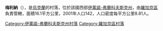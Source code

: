 {{coord|49|31|32|N|24|27|43|E|scale:30000|display=title}}

'''梅利納'''（{{lang-uk|Мельна}}），是[[烏克蘭|烏克蘭]]的村落，位於該國西部[[伊萬諾-弗蘭科夫斯克州|伊萬諾-弗蘭科夫斯克州]]，由[[羅加京區|羅加京區]]負責管轄，面積16.1平方公里，2001年人口142，人口密度每平方公里8.81人。

{{DEFAULTSORT:Мельна}}
[[Category:伊萬諾-弗蘭科夫斯克州村落|Category:伊萬諾-弗蘭科夫斯克州村落]]
[[Category:羅加京區村落|Category:羅加京區村落]]


{{IvanoFrankivsk-geo-stub}}